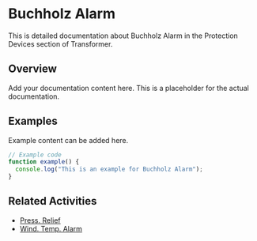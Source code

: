 # Buchholz Alarm

This is detailed documentation about Buchholz Alarm in the Protection Devices section of Transformer.

## Overview

Add your documentation content here. This is a placeholder for the actual documentation.

## Examples

Example content can be added here.

```typescript
// Example code
function example() {
  console.log("This is an example for Buchholz Alarm");
}
```

## Related Activities

- [Press. Relief ](/docs/transformer/protection-devices/press-relief-)
- [Wind. Temp. Alarm](/docs/transformer/protection-devices/wind-temp-alarm)
